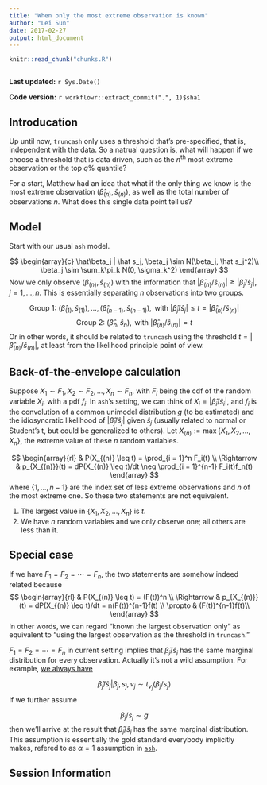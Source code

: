 ```yaml
---
title: "When only the most extreme observation is known"
author: "Lei Sun"
date: 2017-02-27
output: html_document
---
```


```r
knitr::read_chunk("chunks.R")
```

```r
```

**Last updated:** `r Sys.Date()`

**Code version:** `r workflowr::extract_commit(".", 1)$sha1`

## Introducation

Up until now, `truncash` only uses a threshold that's pre-specified, that is, independent with the data.  So a natrual question is, what will happen if we choose a threshold that is data driven, such as the $n^\text{th}$ most extreme observation or the top $q\%$ quantile?

For a start, Matthew had an idea that what if the only thing we know is the most extreme observation $(\hat\beta_{(n)}, \hat s_{(n)})$, as well as the total number of observations $n$.  What does this single data point tell us?

## Model

Start with our usual `ash` model.

$$
\begin{array}{c}
\hat\beta_j | \hat s_j, \beta_j \sim N(\beta_j, \hat s_j^2)\\
\beta_j \sim \sum_k\pi_k N(0, \sigma_k^2)
\end{array}
$$
Now we only observe $(\hat\beta_{(n)}, \hat s_{(n)})$ with the information that $|\hat\beta_{(n)}/\hat s_{(n)}| \geq |\hat\beta_{j}/\hat s_{j}|$, $j = 1, \ldots, n$.  This is essentially separating $n$ observations into two groups.

$$
\text{Group 1: }(\hat\beta_{(1)}, \hat s_{(1)}), \ldots, (\hat\beta_{(n - 1)}, \hat s_{(n - 1)}), \text{ with } |\hat\beta_j/\hat s_j| \leq t = |\hat\beta_{(n)}/\hat s_{(n)}|
$$
$$
\text{Group 2: }(\hat\beta_{n}, \hat s_{n}), \text{ with } |\hat\beta_{(n)}/\hat s_{(n)}| = t
$$
Or in other words, it should be related to `truncash` using the threshold $t = |\hat\beta_{(n)}/\hat s_{(n)}|$, at least from the likelihood principle point of view.

## Back-of-the-envelope calculation

Suppose $X_1 \sim F_1, X_2\sim F_2, \ldots, X_n \sim F_n$, with $F_i$ being the cdf of the random variable $X_i$, with a pdf $f_i$.  In `ash`'s setting, we can think of $X_i = |\hat\beta_i/ \hat s_i|$, and $f_i$ is the convolution of a common unimodel distribution $g$ (to be estimated) and the idiosyncratic likelihood of $|\hat\beta_j / \hat s_j|$ given $\hat s_j$ (usually related to normal or Student's t, but could be generalized to others).  Let $X_{(n)}:=\max\{X_1, X_2, \ldots, X_n\}$, the extreme value of these $n$ random variables.

$$
\begin{array}{rl}
& P(X_{(n)} \leq t) = \prod_{i = 1}^n F_i(t) \\
\Rightarrow & p_{X_{(n)}}(t) = dP(X_{(n)} \leq t)/dt \neq
\prod_{i = 1}^{n-1} F_i(t)f_n(t)
\end{array}
$$
where $\{1, \ldots, n-1\}$ are the index set of less extreme observations and $n$ of the most extreme one.  So these two statements are not equivalent.

1. The largest value in $\{X_1, X_2, \ldots, X_n\}$ is $t$.
2. We have $n$ random variables and we only observe one; all others are less than it.

## Special case

If we have $F_1 = F_2 = \cdots = F_n$, the two statements are somehow indeed related because
$$
\begin{array}{rl}
& P(X_{(n)} \leq t) = (F(t))^n \\
\Rightarrow & p_{X_{(n)}}(t) = dP(X_{(n)} \leq t)/dt =
n(F(t))^{n-1}f(t) \\
 \propto & (F(t))^{n-1}f(t)\\
\end{array}
$$
In other words, we can regard "known the largest observation only" as equivalent to "using the largest observation as the threshold in `truncash`."

$F_1 = F_2 = \cdots = F_n$ in current setting implies that $\hat\beta_j / \hat s_j$ has the same marginal distribution for every observation.  Actually it's not a wild assumption.  For example, [we always have](t-likelihood.html)

$$
\hat\beta_j / \hat s_j | \beta_j, s_j, \nu_j \sim t_{\nu_j}(\beta_j / s_j)
$$
If we further assume

$$
\beta_j / s_j \sim g
$$
then we'll arrive at the result that $\hat\beta_j / \hat s_j$ has the same marginal distribution.  This assumption is essentially the gold standard everybody implicitly makes, refered to as $\alpha = 1$ assumption in [`ash`].

[`ash`]: https://doi.org/10.1093/biostatistics/kxw041

## Session Information

```r
```
